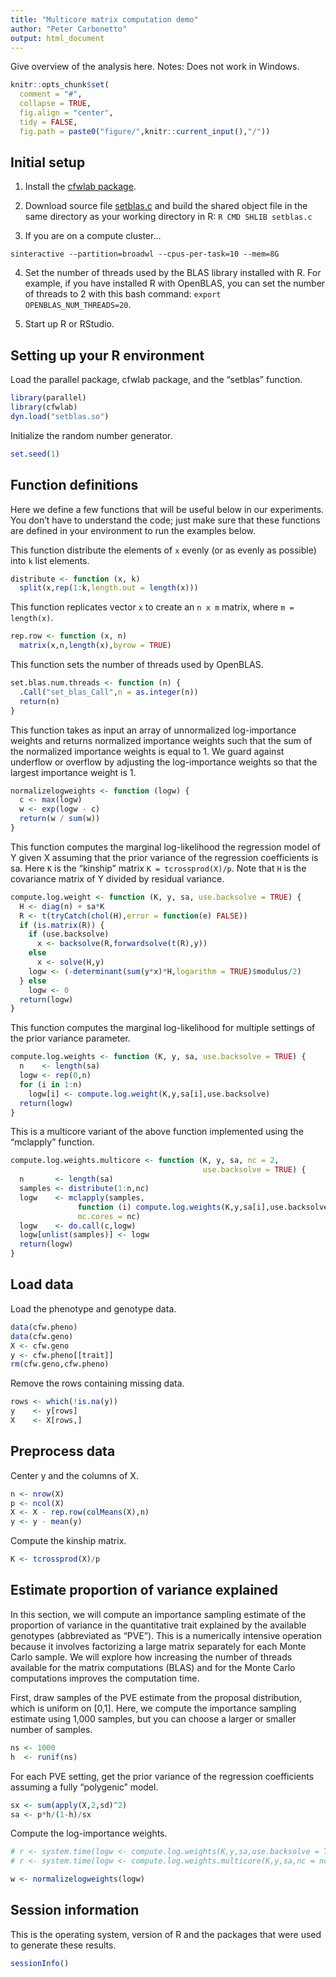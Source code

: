```yaml
---
title: "Multicore matrix computation demo"
author: "Peter Carbonetto"
output: html_document
---
```


Give overview of the analysis here. Notes: Does not work in Windows.

```r
knitr::opts_chunk$set(
  comment = "#",
  collapse = TRUE,
  fig.align = "center",
  tidy = FALSE,
  fig.path = paste0("figure/",knitr::current_input(),"/"))
```

## Initial setup

1. Install the [cfwlab package](https://github.com/pcarbo/cfwlab).

2. Download source file
   [setblas.c](https://github.com/pcarbo/pcarbo/blob/master/R/setblas.c)
   and build the shared object file in the same directory as your
   working directory in R: `R CMD SHLIB setblas.c`

3. If you are on a compute cluster...

```
sinteractive --partition=broadwl --cpus-per-task=10 --mem=8G
```

4. Set the number of threads used by the BLAS library installed with
   R. For example, if you have installed R with OpenBLAS, you can set
   the number of threads to 2 with this bash command: `export
   OPENBLAS_NUM_THREADS=20`.

5. Start up R or RStudio.

## Setting up your R environment

Load the parallel package, cfwlab package, and the "setblas" function.

```r
library(parallel)
library(cfwlab)
dyn.load("setblas.so")
```

Initialize the random number generator.

```r
set.seed(1)
```

## Function definitions

Here we define a few functions that will be useful below in our
experiments. You don't have to understand the code; just make sure
that these functions are defined in your environment to run the
examples below.

This function distribute the elements of `x` evenly (or as evenly as
possible) into `k` list elements.

```r
distribute <- function (x, k)
  split(x,rep(1:k,length.out = length(x)))
```

This function replicates vector `x` to create an `n x m` matrix,
where `m = length(x)`.

```r
rep.row <- function (x, n)
  matrix(x,n,length(x),byrow = TRUE)
```

This function sets the number of threads used by OpenBLAS.

```r
set.blas.num.threads <- function (n) {
  .Call("set_blas_Call",n = as.integer(n))
  return(n)
}
```

This function takes as input an array of unnormalized log-importance
weights and returns normalized importance weights such that the sum of
the normalized importance weights is equal to 1. We guard against
underflow or overflow by adjusting the log-importance weights so that
the largest importance weight is 1.

```r
normalizelogweights <- function (logw) {
  c <- max(logw)
  w <- exp(logw - c)
  return(w / sum(w))
}
```

This function computes the marginal log-likelihood the regression
model of Y given X assuming that the prior variance of the regression
coefficients is sa. Here `K` is the "kinship" matrix `K =
tcrossprod(X)/p`. Note that `H` is the covariance matrix of Y divided
by residual variance.

```r
compute.log.weight <- function (K, y, sa, use.backsolve = TRUE) {
  H <- diag(n) + sa*K
  R <- t(tryCatch(chol(H),error = function(e) FALSE))
  if (is.matrix(R)) {
    if (use.backsolve)
      x <- backsolve(R,forwardsolve(t(R),y))
    else
      x <- solve(H,y)
    logw <- (-determinant(sum(y*x)*H,logarithm = TRUE)$modulus/2)
  } else
    logw <- 0
  return(logw)
}
```

This function computes the marginal log-likelihood for multiple
settings of the prior variance parameter.

```r
compute.log.weights <- function (K, y, sa, use.backsolve = TRUE) {
  n    <- length(sa)
  logw <- rep(0,n)
  for (i in 1:n)
    logw[i] <- compute.log.weight(K,y,sa[i],use.backsolve)
  return(logw)
}
```

This is a multicore variant of the above function  implemented using
the "mclapply" function.

```r
compute.log.weights.multicore <- function (K, y, sa, nc = 2,
                                           use.backsolve = TRUE) {
  n       <- length(sa)
  samples <- distribute(1:n,nc)
  logw    <- mclapply(samples,
               function (i) compute.log.weights(K,y,sa[i],use.backsolve),
               mc.cores = nc)
  logw    <- do.call(c,logw)
  logw[unlist(samples)] <- logw
  return(logw)
}
```

## Load data

Load the phenotype and genotype data.

```r
data(cfw.pheno)
data(cfw.geno)
X <- cfw.geno
y <- cfw.pheno[[trait]]
rm(cfw.geno,cfw.pheno)
```

Remove the rows containing missing data.

```r
rows <- which(!is.na(y))
y    <- y[rows]
X    <- X[rows,]
```

## Preprocess data

Center y and the columns of X.

```r
n <- nrow(X)
p <- ncol(X)
X <- X - rep.row(colMeans(X),n)
y <- y - mean(y)
```

Compute the kinship matrix.

```r
K <- tcrossprod(X)/p
```

## Estimate proportion of variance explained

In this section, we will compute an importance sampling estimate of
the proportion of variance in the quantitative trait explained by the
available genotypes (abbreviated as "PVE"). This is a numerically
intensive operation because it involves factorizing a large matrix
separately for each Monte Carlo sample. We will explore how increasing
the number of threads available for the matrix computations (BLAS) and
for the Monte Carlo computations improves the computation time.

First, draw samples of the PVE estimate from the proposal
distribution, which is uniform on [0,1]. Here, we compute the
importance sampling estimate using 1,000 samples, but you can choose a
larger or smaller number of samples.

```r
ns <- 1000
h  <- runif(ns)
```

For each PVE setting, get the prior variance of the regression
coefficients assuming a fully "polygenic" model.

```r
sx <- sum(apply(X,2,sd)^2)
sa <- p*h/(1-h)/sx
```

Compute the log-importance weights.

```r
# r <- system.time(logw <- compute.log.weights(K,y,sa,use.backsolve = TRUE))
# r <- system.time(logw <- compute.log.weights.multicore(K,y,sa,nc = nc))
```

```r
w <- normalizelogweights(logw)
```

## Session information

This is the operating system, version of R and the packages that were
used to generate these results.

```r
sessionInfo()
```
